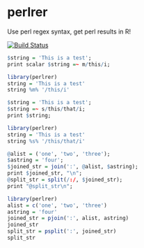 # perlrer #
Use perl regex syntax, get perl results in R!

[![Build Status](https://travis-ci.org/jimhester/perlrer.png)](https://travis-ci.org/jimhester/perlrer)
```r
$string = 'This is a test';
print scalar $string =~ m/this/i;
```
```r
library(perlrer)
string = 'This is a test'
string %m% '/this/i'
```
```r
$string = 'This is a test';
$string =~ s/this/that/i;
print $string;
```
```r
library(perlrer)
string = 'This is a test'
string %s% '/this/that/i'
```
```r
@alist = ('one', 'two', 'three');
$astring = 'four';
$joined_str = join(':', @alist, $astring);
print $joined_str, "\n";
@split_str = split(/:/, $joined_str);
print "@split_str\n";
```
```r
library(perlrer)
alist = c('one', 'two', 'three')
astring = 'four'
joined_str = pjoin(':', alist, astring)
joined_str
split_str = psplit(':', joined_str)
split_str
```

